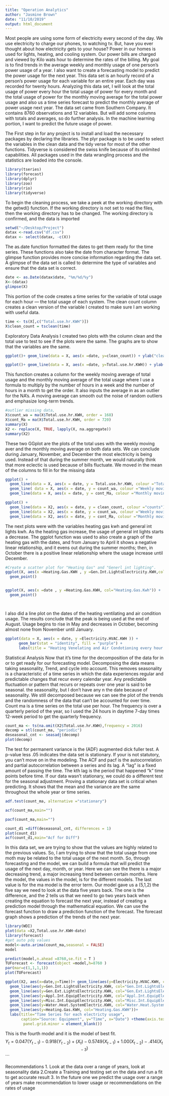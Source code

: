 ```yaml
---
title: "Operation Analytics"
author: "Jasmine Brown"
date: "11/10/2019"
output: html_document
---
```

Most people are using some form of electricity every second of the day. We use electricity to charge our phones, to watching tv. But, have you ever thought about how electricity gets to your house? Power in our homes is used for lights, heating, and cooling system. Our power bills are charged and viewed by Kilo wats hour to determine the rates of the billing. My goal is to find trends in the average weekly and monthly usage of one person's power usage of a year. I also want to create a forecasting model to predict the power usage for the next year. This data set is an hourly record of a person's power usage for each variable for an entire year. Each day was recorded for twenty hours. Analyzing this data set, I will look at the total usage of power every hour the total usage of power for every month and the total usage of power for the monthly moving average for the total power usage and also us a time series forecast to predict the monthly average of power usage next year. The data set came from Southern Company. It contains 8760 observations and 12 variables. But will add some columns with totals and averages, so do further analysis. In the machine learning portion, I want to predict the future usage of power. 

The First step in for any project is to install and load the necessary packages by declaring the libraries. The plyr package is to be used to select the variables in the clean data and the tidy verse for most of the other functions.  Tidyverse is considered the swiss knife because of its unlimited capabilities. All packages used in the data wrangling process and the statistics are loaded into the console.


```r
library(tseries)
library(forecast)
library(dplyr)
library(zoo)
library(rio)
library(tidyverse)

```
To begin the cleaning process, we take a peek at the working directory with the getwd() function.  If the working directory is not set to read the files, then the working directory has to be changed.  The working directory is confirmed, and the data is imported

```r
setwd("~/Desktop/Project")
datax <-read.csv("df.csv")
datax <- select(datax, -c(X))
```
The as.date function formatted the dates to get them ready for the time series. These functions also take the date from character format. The glimpse function provides more concise information regarding the data set.  A glimpse of the data set is called to determine the type of variables and ensure that the data set is correct.
```r
date <- as.Date(datax$date, "%m/%d/%y")
X<-(datax)
glimpse(X)
```
This portion of the code creates a time series for the variable of total usage for each hour — the total usage of each system. The clean count column creates a clean version of the variable I created to make sure I am working with useful data.

```r
time <- ts(X[,c("Total.use.hr.KWH")])
X$clean_count = tsclean(time)
```
Exploratory Data Analysis
I created two plots with the column clean and the total use to test to see if the plots were the same. The graphs are to show that the variables are the same.

```r
ggplot()+ geom_line(data = X, aes(x =date, y=clean_count)) + ylab("clean_count")

ggplot()+ geom_line(data = X, aes(x =date, y=Total.use.hr.KWH)) + ylab("Total.use.hr.KWH")

```

This function creates a column for the weekly moving average of total usage and the monthly moving average of the total usage where I use a formula to multiply by the number of hours in a week and the number of hours in a month to get the order. It also inputs the average in as an outlier for the NA's. A moving average can smooth out the noise of random outliers and emphasize long-term trends.

```r
#outlier missing data,
X$count_wa = ma(X$Total.use.hr.KWH, order = 168)
X$cont_Ma = ma(X$Total.use.hr.KWH, order = 720)
summary(X)
X2 <- replace(X, TRUE, lapply(X, na.aggregate))
summary(X2)
```

These two GGplot are the plots of the total uses with the weekly moving aver and the monthly moving average on both data sets. We can conclude during January, November, and December the most electricity is being used. Instead of that during the summer month, we would naturally think that more eclectic is used because of bills fluctuate. We moved in the mean of the columns to fill in for the missing data

```r
ggplot() +
  geom_line(data = X, aes(x = date, y = Total.use.hr.KWH, colour ="Total Use per hour "))  + 
  geom_line( data = X, aes(x = date, y = count_wa, colour ="Weekly moving average")) +
  geom_line(data = X, aes(x = date, y = cont_Ma, colour ="Monthly moving average"))

ggplot() + 
  geom_line(data = X2, aes(x = date, y = clean_count, colour ="counts"))  + 
  geom_line(data = X2, aes(x = date, y = count_wa, colour ="Weekly moving average")) +
  geom_line(data = X2, aes(x = date, y = cont_Ma, colour ="Monthly moving average"))
```

The next plots were with the variables heating gas kwh and general int lights kwh. As the heating gas increase, the usage of general int lights starts a decrease. The ggplot function was used to also create a graph of the heating gas with the dates, and from January to April it shows a negative linear relationship, and it evens out during the summer months; then, in October there is a positive linear relationship where the usage increase until December.

```r
#Create a scatter plot for "Heating Gas" and "Generl int lighting".
ggplot(X, aes(x =Heating.Gas.KWH , y =Gen.Int.LightsElectricity.KWH,col="")) +
  geom_point()


ggplot(X, aes(x =date , y =Heating.Gas.KWH, col="Heating.Gas.Kwh")) +
  geom_point()




```
I also did a line plot on the dates of the heating ventilating and air condition usage. The results conclude that the peak is being used at the end of August. Usage begins to rise in May and decreases in October, becoming almost none from November until January.

```r
ggplot(data = X, aes(x = date, y =Electricity.HVAC.KWH )) +
      geom_bar(stat = "identity", fill = "purple") +
      labs(title = "Heating Venelating and Air Condotioning every hour Monthly",  x = "Date", y = "Electricity.HVAC.KWH")

```
Statistical Analysis 
Now that it’s time for the decomposition of the data for in or to get ready for our forecasting model. Decomposing the data means taking seasonality, Trend, and cycle into account. This removes seasonality is a characteristic of a time series in which the data experiences regular and predictable changes that recur every calendar year. Any predictable fluctuation or pattern that recurs or repeats over one year is said to be seasonal. the seasonality, but I don't have any n the date because of seasonality. We still decomposed because we can see the plot of the trends and the randomness of the data that can't be accounted for over time. Count ma is a time series on the total use per hour. The frequency is over a quarterly period of the year, so I used the 24 hours in daytime 7-day times 12-week period to get the quarterly frequency.


```r
count_ma <- ts(na.omit(X2$Total.use.hr.KWH),frequency = 2016)
decomp = stl(count_ma, "periodic")
deseasonal_cnt <- seasadj(decomp)
plot(decomp)
```


The test for permanent variance is the (ADF) augmented dick fuller test. A p-value less .05 indicates the data set is stationary. If your is not statutory, you can’t move on in the modeling. The ACF and pacf is the autocorrelation and partial autocorrelation between a series and its lag. A "lag" is a fixed amount of passing the time. The kth lag is the period that happened "k" time points before time. If our data wasn't stationary, we could do a different test for the seasonal adjustment. Proving a stationary data set is critical when predicting. It shows that the mean and the variance are the same throughout the whole year or time series.

```r
adf.test(count_ma, alternative ="stationary")

acf(count_ma,main="")

pacf(count_ma,main="")

count_d1 =diff(deseasonal_cnt, differences = 1)
plot(count_d1)
acf(count_d1,main="Acf for Diff")
```

In this data set, we are trying to show that the values are highly related to the previous values. So, I am trying to show that the total usage from one moth may be related to the total usage of the next month. So, through forecasting and the model, we can build a formula that will predict the usage of the next day, month, or year.
Here we can see the there is a major decreasing trend, a major increasing trend between certain months. Here the model, the values in the model, is for the different models. The last value is for the ma model is the error term. Our model gave us a (5,1,2) the five say we need to look at the data five years back. The one is the difference, and the 2 tells us that we need to go two years back when creating the equation to forecast the next year, instead of creating a prediction model through the mathematical equation. We can use the forecast function to draw a prediction function of the forecast. The forecast graph shows a prediction of the trends of the next year.


```r
library(WDI)
plot(data =X2,Total.use.hr.KWH~date)
library(forecast)
#get auto pdq values 
model<-auto.arima(count_ma,seasonal = FALSE)
model

```



```r
predict(model,n.ahead =8760,se.fit = T )
TUForecast <- forecast(object =model,h=8760 )
par(mar=c(1,1,1,1))
plot(TUForecast)
```



```r

ggplot(X2, aes(x=date,y=Time))+ geom_line(aes(y=Electricity.HVAC.KWH, col="Electricity.HVAC.KWH"))+
  geom_line(aes(y=Gen.Int.LightsElectricity.KWH, col="Gen.Int.LightsElectricity.KWH"))+ 
  geom_line(aes(y=Gen.Ext.LightsElectricity.KWH, col="Gen.Ext.LightsElectricity.KWH"))+ 
  geom_line(aes(y=Appl.Int.EquipElectricity.KWH, col="Appl.Int.EquipElectricity.KWH"))+
  geom_line(aes(y=Misc.Int.EquipElectricity.KWH, col="Misc.Int.EquipElectricity.KWH"))+
  geom_line(aes(y=Water.Heat.SystemElectric.KWH, col="Water.Heat.SystemElectric.KWH"))+
  geom_line(aes(y=Heating.Gas.KWH, col="Heating.Gas.KWH"))+ 
  labs(title="Time Series for each electricty usage", 
       caption="Source: Equipment", y="Time", x="Date") +theme(axis.text.x = element_text(angle = 90, vjust=0.5, size = 8),  # rotate x axis text
        panel.grid.minor = element_blank()) 
```

This is the fourth model and it is the model of best fit.
$$ Y_t=0.047(Y_{t-1})-0.918(Y_{t-2})+(X_t)-0.5749(X_{t-1})+1.00(X_{t-2})-.414(X_{t-3})$$
```

Recommendations 
1. Look at the data over a range of years, look at seasonality data
2.Create a Training and testing set on the data and run a fit to get accurate result 
3. In the future one we predict the usage over a range of years make recommendation to lower usage or recommendations on the rates of usage
